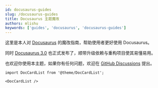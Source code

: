 ```yaml
---
id: docusaurus-guides
slug: /docusaurus-guides
title: Docusaurus 主题魔改
authors: mlishu
keywords: ['guides', 'docusaurus', 'docusaurus-guides']
---
```


这里是本人对 [Docusaurus](https://docusaurus.io/) 的魔改指南，帮助使用者更好使用 Docusaurus。

同时 [Docusaurus 3.0](https://docusaurus.io/zh-CN/blog/releases/3.0) 也正式发布了，顺带升级依赖与重构项目使其易懂易用。

也欢迎你使用本主题，如果你有任何问题，欢迎在 [GitHub Discussions](https://github.com/mlishu/blog/discussions) 提出。

```mdx-code-block
import DocCardList from '@theme/DocCardList';

<DocCardList />
```
